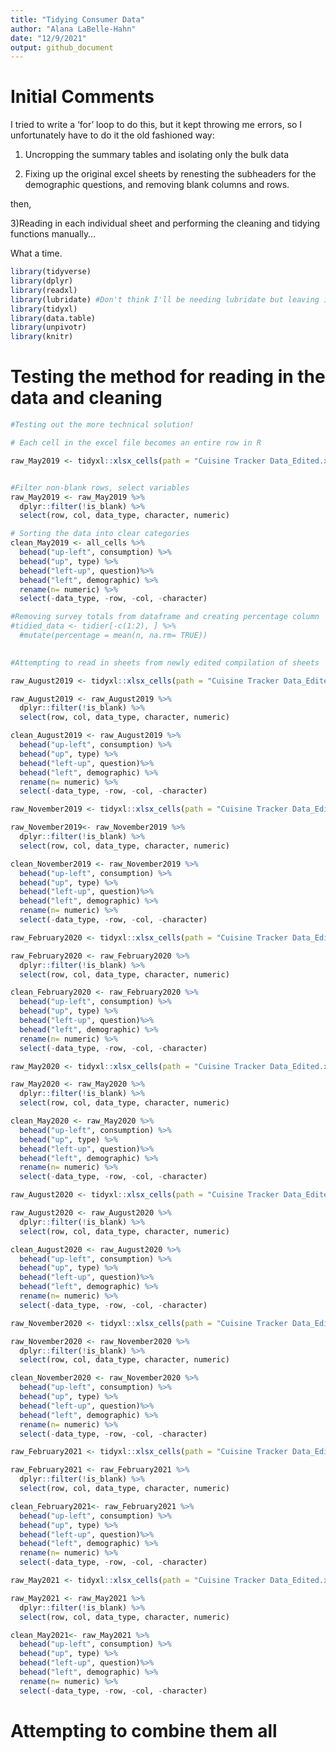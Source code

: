 ```yaml
---
title: "Tidying Consumer Data"
author: "Alana LaBelle-Hahn"
date: "12/9/2021"
output: github_document
---
```


# Initial Comments

I tried to write a 'for' loop to do this, but it kept throwing me errors,
so I unfortunately have to do it the old fashioned way:

1) Uncropping the summary tables and isolating only the bulk data

2) Fixing up the original excel sheets by renesting the subheaders for the demographic
questions, and removing blank columns and rows. 

then, 

3)Reading in each individual sheet and performing the cleaning and tidying functions
manually...

What a time. 


```r
library(tidyverse)
library(dplyr)
library(readxl)
library(lubridate) #Don't think I'll be needing lubridate but leaving it in for now
library(tidyxl)
library(data.table)
library(unpivotr)
library(knitr)
```

# Testing the method for reading in the data and cleaning

```r
#Testing out the more technical solution!

# Each cell in the excel file becomes an entire row in R

raw_May2019 <- tidyxl::xlsx_cells(path = "Cuisine Tracker Data_Edited.xlsx", sheet = "May 2019")


#Filter non-blank rows, select variables
raw_May2019 <- raw_May2019 %>%
  dplyr::filter(!is_blank) %>%
  select(row, col, data_type, character, numeric)

# Sorting the data into clear categories
clean_May2019 <- all_cells %>%
  behead("up-left", consumption) %>%
  behead("up", type) %>%
  behead("left-up", question)%>%
  behead("left", demographic) %>%
  rename(n= numeric) %>%
  select(-data_type, -row, -col, -character)

#Removing survey totals from dataframe and creating percentage column
#tidied_data <- tidier[-c(1:2), ] %>%
  #mutate(percentage = mean(n, na.rm= TRUE))
  

```


``` r

#Attempting to read in sheets from newly edited compilation of sheets

raw_August2019 <- tidyxl::xlsx_cells(path = "Cuisine Tracker Data_Edited.xlsx", sheet = "August 2019")

raw_August2019 <- raw_August2019 %>%
  dplyr::filter(!is_blank) %>%
  select(row, col, data_type, character, numeric)

clean_August2019 <- raw_August2019 %>%
  behead("up-left", consumption) %>%
  behead("up", type) %>%
  behead("left-up", question)%>%
  behead("left", demographic) %>%
  rename(n= numeric) %>%
  select(-data_type, -row, -col, -character)

```


``` r


raw_November2019 <- tidyxl::xlsx_cells(path = "Cuisine Tracker Data_Edited.xlsx", sheet = "November 2019")

raw_November2019<- raw_November2019 %>%
  dplyr::filter(!is_blank) %>%
  select(row, col, data_type, character, numeric)

clean_November2019 <- raw_November2019 %>%
  behead("up-left", consumption) %>%
  behead("up", type) %>%
  behead("left-up", question)%>%
  behead("left", demographic) %>%
  rename(n= numeric) %>%
  select(-data_type, -row, -col, -character)

```

```r


raw_February2020 <- tidyxl::xlsx_cells(path = "Cuisine Tracker Data_Edited.xlsx", sheet = "February 2020")

raw_February2020 <- raw_February2020 %>%
  dplyr::filter(!is_blank) %>%
  select(row, col, data_type, character, numeric)

clean_February2020 <- raw_February2020 %>%
  behead("up-left", consumption) %>%
  behead("up", type) %>%
  behead("left-up", question)%>%
  behead("left", demographic) %>%
  rename(n= numeric) %>%
  select(-data_type, -row, -col, -character)


```

``` r

raw_May2020 <- tidyxl::xlsx_cells(path = "Cuisine Tracker Data_Edited.xlsx", sheet = "May 2020")

raw_May2020 <- raw_May2020 %>%
  dplyr::filter(!is_blank) %>%
  select(row, col, data_type, character, numeric)

clean_May2020 <- raw_May2020 %>%
  behead("up-left", consumption) %>%
  behead("up", type) %>%
  behead("left-up", question)%>%
  behead("left", demographic) %>%
  rename(n= numeric) %>%
  select(-data_type, -row, -col, -character)

```


``` r

raw_August2020 <- tidyxl::xlsx_cells(path = "Cuisine Tracker Data_Edited.xlsx", sheet = "August 2020")

raw_August2020 <- raw_August2020 %>%
  dplyr::filter(!is_blank) %>%
  select(row, col, data_type, character, numeric)

clean_August2020 <- raw_August2020 %>%
  behead("up-left", consumption) %>%
  behead("up", type) %>%
  behead("left-up", question)%>%
  behead("left", demographic) %>%
  rename(n= numeric) %>%
  select(-data_type, -row, -col, -character)

```

``` r

raw_November2020 <- tidyxl::xlsx_cells(path = "Cuisine Tracker Data_Edited.xlsx", sheet = "November 2020")

raw_November2020 <- raw_November2020 %>%
  dplyr::filter(!is_blank) %>%
  select(row, col, data_type, character, numeric)

clean_November2020 <- raw_November2020 %>%
  behead("up-left", consumption) %>%
  behead("up", type) %>%
  behead("left-up", question)%>%
  behead("left", demographic) %>%
  rename(n= numeric) %>%
  select(-data_type, -row, -col, -character)

```



``` r

raw_February2021 <- tidyxl::xlsx_cells(path = "Cuisine Tracker Data_Edited.xlsx", sheet = "February 2021")

raw_February2021 <- raw_February2021 %>%
  dplyr::filter(!is_blank) %>%
  select(row, col, data_type, character, numeric)

clean_February2021<- raw_February2021 %>%
  behead("up-left", consumption) %>%
  behead("up", type) %>%
  behead("left-up", question)%>%
  behead("left", demographic) %>%
  rename(n= numeric) %>%
  select(-data_type, -row, -col, -character)

```


``` r

raw_May2021 <- tidyxl::xlsx_cells(path = "Cuisine Tracker Data_Edited.xlsx", sheet = "May 2021")

raw_May2021 <- raw_May2021 %>%
  dplyr::filter(!is_blank) %>%
  select(row, col, data_type, character, numeric)

clean_May2021<- raw_May2021 %>%
  behead("up-left", consumption) %>%
  behead("up", type) %>%
  behead("left-up", question)%>%
  behead("left", demographic) %>%
  rename(n= numeric) %>%
  select(-data_type, -row, -col, -character)

```

# Attempting to combine them all

```r



```
